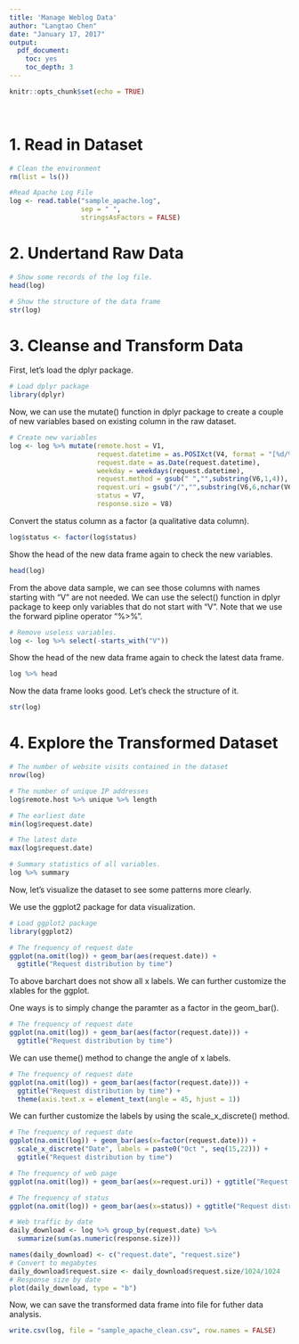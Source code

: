```yaml
---
title: 'Manage Weblog Data'
author: "Langtao Chen"
date: "January 17, 2017"
output: 
  pdf_document: 
    toc: yes
    toc_depth: 3
---
```


```r
knitr::opts_chunk$set(echo = TRUE)
```

&nbsp;
&nbsp;


\newpage

# 1. Read in Dataset
```r
# Clean the environment
rm(list = ls())

#Read Apache Log File
log <- read.table("sample_apache.log",
                  sep = " ",
                  stringsAsFactors = FALSE)

```

# 2. Undertand Raw Data

```r
# Show some records of the log file.
head(log)
```

```r
# Show the structure of the data frame
str(log)

```

# 3. Cleanse and Transform Data

First, let's load the dplyr package.
```r
# Load dplyr package
library(dplyr)

```

Now, we can use the mutate() function in dplyr package to create a couple of new variables based on existing column in the raw dataset.
```r
# Create new variables
log <- log %>% mutate(remote.host = V1,
                      request.datetime = as.POSIXct(V4, format = "[%d/%b/%Y:%H:%M:%S"),
                      request.date = as.Date(request.datetime),
                      weekday = weekdays(request.datetime),
                      request.method = gsub(" ","",substring(V6,1,4)),
                      request.uri = gsub("/","",substring(V6,6,nchar(V6)-9)),
                      status = V7,
                      response.size = V8)

```

Convert the status column as a factor (a qualitative data column).
```r
log$status <- factor(log$status)
```

Show the head of the new data frame again to check the new variables.
```r
head(log)
```

From the above data sample, we can see those columns with names starting with "V" are not needed. We can use the select() function in dplyr package to keep only variables that do not start with "V". Note that we use the forward pipline operator "%>%".
```r
# Remove useless variables.
log <- log %>% select(-starts_with("V"))
```

Show the head of the new data frame again to check the latest data frame.
```r
log %>% head
```

Now the data frame looks good. Let's check the structure of it.

```r
str(log)
```

# 4. Explore the Transformed Dataset
```r
# The number of website visits contained in the dataset
nrow(log)
```

```r
# The number of unique IP addresses
log$remote.host %>% unique %>% length
```

```r
# The earliest date
min(log$request.date)
```

```r
# The latest date
max(log$request.date)
```

```r
# Summary statistics of all variables.
log %>% summary
```

Now, let's visualize the dataset to see some patterns more clearly.

We use the ggplot2 package for data visualization.

```r
# Load ggplot2 package
library(ggplot2)
```

```r
# The frequency of request date
ggplot(na.omit(log)) + geom_bar(aes(request.date)) + 
  ggtitle("Request distribution by time")

```

To above barchart does not show all x labels. We can further customize the xlables for the ggplot.


One ways is to simply change the paramter as a factor in the geom_bar().

```r
# The frequency of request date
ggplot(na.omit(log)) + geom_bar(aes(factor(request.date))) + 
  ggtitle("Request distribution by time")

```

We can use theme() method to change the angle of x labels.

```r
# The frequency of request date
ggplot(na.omit(log)) + geom_bar(aes(factor(request.date))) + 
  ggtitle("Request distribution by time") + 
  theme(axis.text.x = element_text(angle = 45, hjust = 1))

```

We can further customize the labels by using the scale_x_discrete() method.

```r
# The frequency of request date
ggplot(na.omit(log)) + geom_bar(aes(x=factor(request.date))) + 
  scale_x_discrete("Date", labels = paste0("Oct ", seq(15,22))) +
  ggtitle("Request distribution by time")

```

```r
# The frequency of web page
ggplot(na.omit(log)) + geom_bar(aes(x=request.uri)) + ggtitle("Request distribution by page")
```

```r
# The frequency of status
ggplot(na.omit(log)) + geom_bar(aes(x=status)) + ggtitle("Request distribution by status")

```
```r
# Web traffic by date
daily_download <- log %>% group_by(request.date) %>% 
  summarize(sum(as.numeric(response.size)))
```
```r
names(daily_download) <- c("request.date", "request.size")
# Convert to megabytes
daily_download$request.size <- daily_download$request.size/1024/1024
# Response size by date
plot(daily_download, type = "b")
```


Now, we can save the transformed data frame into file for futher data analysis.
```r
write.csv(log, file = "sample_apache_clean.csv", row.names = FALSE)
```


